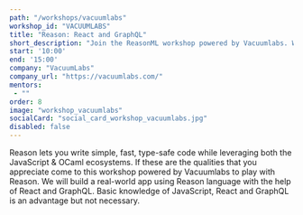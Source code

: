 ```yaml
---
path: "/workshops/vacuumlabs"
workshop_id: "VACUUMLABS"
title: "Reason: React and GraphQL"
short_description: "Join the ReasonML workshop powered by Vacuumlabs. We will build a real-world app using Reason language with the help of React and GraphQL."
start: '10:00'
end: '15:00'
company: "VacuumLabs"
company_url: "https://vacuumlabs.com/"
mentors:
 - ""
order: 8
image: "workshop_vacuumlabs"
socialCard: "social_card_workshop_vacuumlabs.jpg"
disabled: false
---
```


Reason lets you write simple, fast, type-safe code while leveraging both the JavaScript & OCaml ecosystems. If these are the qualities
that you appreciate come to this workshop powered by Vacuumlabs to play with Reason. We will build a real-world app using Reason language
with the help of React and GraphQL. Basic knowledge of JavaScript, React and GraphQL is an advantage but not necessary.
